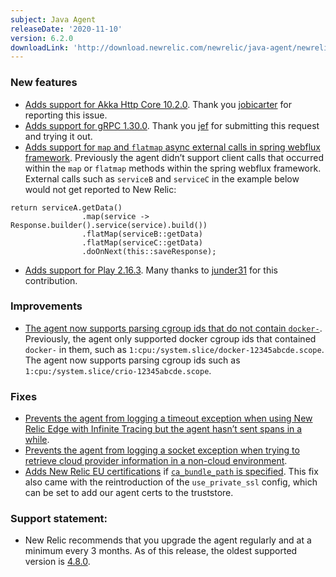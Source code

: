 ```yaml
---
subject: Java Agent
releaseDate: '2020-11-10'
version: 6.2.0
downloadLink: 'http://download.newrelic.com/newrelic/java-agent/newrelic-agent/6.2.0/'
---
```


### New features

* [Adds support for Akka Http Core 10.2.0](https://github.com/newrelic/newrelic-java-agent/pull/90). Thank you [jobicarter](https://github.com/jobicarter) for reporting this issue.
* [Adds support for gRPC 1.30.0](https://github.com/newrelic/newrelic-java-agent/pull/92). Thank you [jef](https://github.com/jef) for submitting this request and trying it out.
* [Adds support for `map` and `flatmap` async external calls in spring webflux framework](https://github.com/newrelic/newrelic-java-agent/pull/93). Previously the agent didn’t support client calls that occurred within the `map` or `flatmap` methods within the spring webflux framework. External calls such as `serviceB` and `serviceC` in the example below would not get reported to New Relic:

```
return serviceA.getData()
                .map(service -> Response.builder().service(service).build())
                .flatMap(serviceB::getData)
                .flatMap(serviceC::getData)
                .doOnNext(this::saveResponse);
```

* [Adds support for Play 2.16.3](https://github.com/newrelic/newrelic-java-agent/pull/97). Many thanks to [junder31](https://github.com/junder31) for this contribution.

### Improvements

* [The agent now supports parsing cgroup ids that do not contain `docker-`](https://github.com/newrelic/newrelic-java-agent/pull/87). Previously, the agent only supported docker cgroup ids that contained `docker-` in them, such as `1:cpu:/system.slice/docker-12345abcde.scope`. The agent now supports parsing cgroup ids such as `1:cpu:/system.slice/crio-12345abcde.scope`.

### Fixes

* [Prevents the agent from logging a timeout exception when using New Relic Edge with Infinite Tracing but the agent hasn’t sent spans in a while](https://github.com/newrelic/newrelic-java-agent/pull/76).
* [Prevents the agent from logging a socket exception when trying to retrieve cloud provider information in a non-cloud environment](https://github.com/newrelic/newrelic-java-agent/pull/80).
* [Adds New Relic EU certifications](https://github.com/newrelic/newrelic-java-agent/pull/89) if [`ca_bundle_path` is specified](https://docs.newrelic.com/docs/agents/java-agent/configuration/configuring-your-ssl-certificates). This fix also came with the reintroduction of the `use_private_ssl` config, which can be set to add our agent certs to the truststore.

### Support statement:

* New Relic recommends that you upgrade the agent regularly and at a minimum every 3 months. As of this release, the oldest supported version is [4.8.0](https://docs.newrelic.com/docs/release-notes/agent-release-notes/java-release-notes/java-agent-480).
